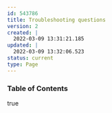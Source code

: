 ---
id: 543786
title: Troubleshooting questions
version: 2
created: |
  2022-03-09 13:31:21.185
updated: |
  2022-03-09 13:32:06.523
status: current
type: Page
---

### Table of Contents

true

